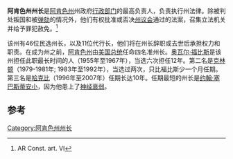 {{Rough translation|time=2021-05-03T09:40:40+00:00}}
{{listdev}}
{{Infobox official post|post=州长|residence=阿肯色州州长官邸|salary={{US$|141000|link=yes}} per annum<br />(2016)<ref>{{cite web |author=[[Council_of_State_Governments|Council of State Governments]] |url=http://knowledgecenter.csg.org/kc/system/files/4.11.2017.pdf |title=Selected State Administrative Officials: Annual Salaries - 2016 |access-date=August 21, 2019}}</ref>|deputy=[[阿肯色州州长助理|阿肯色州州长助理]]|formation={{start date and age|1836|9|13|p=1|br=1}}|inaugural=[[詹姆斯·塞维尔·康威|詹姆斯·塞维尔·康威]]|precursor=[[阿肯色准州|阿肯色准州]]州长|constituting_instrument=[[Constitution_of_Arkansas#1836_Constitution|Constitution of Arkansas]]|termlength=四年|seat=[[小石城|小石城]][[阿肯色州州议会|阿肯色州州议会]]|status=[[政府首脑|政府首脑]]|body=阿肯色州|style={{ublist|[[州长|州长]]<br />(informal)|[[尊敬的|尊敬的]]<br />(formal)}}|incumbentsince={{Start date|2015|1|13}}|incumbent=[[阿萨·哈钦森|阿萨·哈钦森]]|imagesize=200px|image=Asa Hutchinson 2019.jpg|insigniacaption=[[阿肯色州州徽|阿肯色州州徽]]|insigniasize=110px|insignia=Seal of Arkansas.svg|website={{url|governor.arkansas.gov}}}}

'''阿肯色州州长'''是[[阿肯色州|阿肯色州]]州政府[[行政部门|行政部门]]的最高负责人，负责执行州法律。除被判处叛国和被[[弹劾|弹劾]]的情况外，他们有权批准或否决[[州议会|州议会]]通过的法案，召集立法机关并给予罪犯赦免。<ref>AR Const. art. VI</ref>

该州有46位民选州长，以及11位代行长，他们将在州长辞职或去世后承担权力和职责。在成为州之前，[[阿肯色州|阿肯色州]]由[[美国总统|美国总统]]任命四名准州长。[[奥瓦尔·福比斯|奥瓦尔·福比斯]]是该州担任此职最长时间的人（1955年至1967年），当选六次担任12年。第二名是[[比尔·克林顿|克林顿]]（1979-1981年; 1983年至1992年），当选过两次，只比福比斯少一个月任期。第三名是[[哈克比|哈克比]]（1996年至2007年）任期长达10年。任期最短的州长是[[约翰·塞巴斯蒂安小|约翰·塞巴斯蒂安小]]，因为他患上了[[精神障碍|神经衰弱]]。

== 参考 ==
{{reflist}}

{{阿肯色州}}
{{US Chief Executives}}
[[Category:阿肯色州州长|Category:阿肯色州州长]]